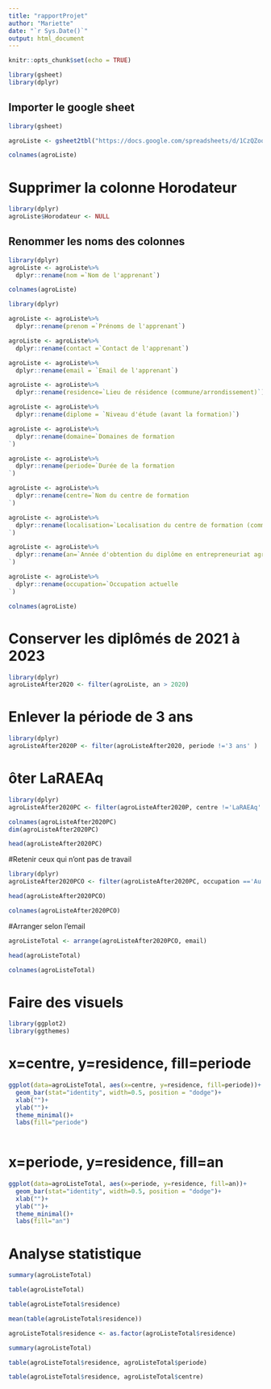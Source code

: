 ```yaml
---
title: "rapportProjet"
author: "Mariette"
date: "`r Sys.Date()`"
output: html_document
---
```


```r
knitr::opts_chunk$set(echo = TRUE)
```


```r
library(gsheet)
library(dplyr)
```

## Importer le google sheet
```r
library(gsheet)

agroListe <- gsheet2tbl("https://docs.google.com/spreadsheets/d/1CzQZoqGDfIPUUQDyYNcvDH2TmrvEc9c4xngdPa4O80M/edit?usp=sharing")
```

```r
colnames(agroListe)
```

# Supprimer la colonne Horodateur
```r
library(dplyr)
agroListe$Horodateur <- NULL
```

## Renommer les noms des colonnes
```r
library(dplyr)
agroListe <- agroListe%>%
  dplyr::rename(nom =`Nom de l'apprenant`)
```

```r
colnames(agroListe)
```

```r
library(dplyr)

agroListe <- agroListe%>%
  dplyr::rename(prenom =`Prénoms de l'apprenant`)
```

```r
agroListe <- agroListe%>%
  dplyr::rename(contact =`Contact de l'apprenant`)
```

```r
agroListe <- agroListe%>%
  dplyr::rename(email = `Email de l'apprenant`)
```

```r
agroListe <- agroListe%>%
  dplyr::rename(residence=`Lieu de résidence (commune/arrondissement)`)
```

```r
agroListe <- agroListe%>%
  dplyr::rename(diplome = `Niveau d'étude (avant la formation)`)
```

```r
agroListe <- agroListe%>%
  dplyr::rename(domaine=`Domaines de formation 
`)
```

```r
agroListe <- agroListe%>%
  dplyr::rename(periode=`Durée de la formation 
`)
```

```r
agroListe <- agroListe%>%
  dplyr::rename(centre=`Nom du centre de formation 
`)
```

```r
agroListe <- agroListe%>%
  dplyr::rename(localisation=`Localisation du centre de formation (commune/arrondissement)
`)
```

```r
agroListe <- agroListe%>%
  dplyr::rename(an=`Année d'obtention du diplôme en entrepreneuriat agricole 
`)
```

```r
agroListe <- agroListe%>%
  dplyr::rename(occupation=`Occupation actuelle 
`)
```

```r
colnames(agroListe)
```

# Conserver les diplômés de 2021 à 2023
```r
library(dplyr)
agroListeAfter2020 <- filter(agroListe, an > 2020)
```

# Enlever la période de 3 ans
```r
library(dplyr)
agroListeAfter2020P <- filter(agroListeAfter2020, periode !='3 ans' )
```

# ôter LaRAEAq
```r
library(dplyr)
agroListeAfter2020PC <- filter(agroListeAfter2020P, centre !='LaRAEAq' )
```

```r
colnames(agroListeAfter2020PC)
dim(agroListeAfter2020PC)
```

```r
head(agroListeAfter2020PC)
```

#Retenir ceux qui n'ont pas de travail
```r
library(dplyr)
agroListeAfter2020PCO <- filter(agroListeAfter2020PC, occupation =='Au chômage' )
```

```r
head(agroListeAfter2020PCO)
```

```r
colnames(agroListeAfter2020PCO)
```


#Arranger selon l'email 
```r
agroListeTotal <- arrange(agroListeAfter2020PCO, email)

head(agroListeTotal)
```
```r
colnames(agroListeTotal)
```


# Faire des visuels
```r
library(ggplot2)
library(ggthemes)
```

# x=centre, y=residence, fill=periode
```r
ggplot(data=agroListeTotal, aes(x=centre, y=residence, fill=periode))+
  geom_bar(stat="identity", width=0.5, position = "dodge")+
  xlab("")+
  ylab("")+
  theme_minimal()+
  labs(fill="periode")
 
```

# x=periode, y=residence, fill=an
```r
ggplot(data=agroListeTotal, aes(x=periode, y=residence, fill=an))+
  geom_bar(stat="identity", width=0.5, position = "dodge")+
  xlab("")+
  ylab("")+
  theme_minimal()+
  labs(fill="an")
```


# Analyse statistique

```r
summary(agroListeTotal)
```

```r
table(agroListeTotal)
```

```r
table(agroListeTotal$residence)
```

```r
mean(table(agroListeTotal$residence))
```

```r
agroListeTotal$residence <- as.factor(agroListeTotal$residence)
```

```r
summary(agroListeTotal)
```

```r
table(agroListeTotal$residence, agroListeTotal$periode)
```

```r
table(agroListeTotal$residence, agroListeTotal$centre)
```





